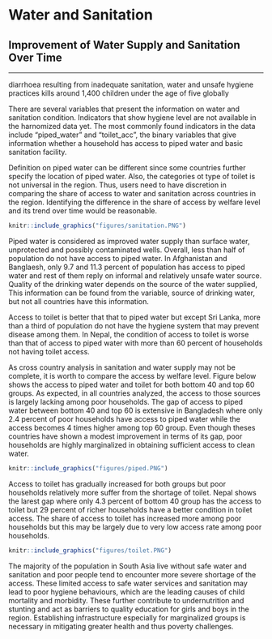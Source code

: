 # Water and Sanitation

## Improvement of Water Supply and Sanitation Over Time {-}
***

diarrhoea resulting from inadequate sanitation, water and unsafe hygiene practices kills around 1,400 children under the age of five globally


There are several variables that present the information on water and sanitation condition. Indicators that show hygiene level are not available in the harnomized data yet. The most commonly found indicators in the data include "piped_water" and "toilet_acc", the binary variables that give information whether a household has access to piped water and basic sanitation facility. 

Definition on piped water can be different since some countries further specify the location of piped water. Also, the categories ot type of toilet is not universal in the region. Thus, users need to have discretion in comparing the share of access to water and sanitation across countries in the region. Identifying the difference in the share of access by welfare level and its trend over time would be reasonable. 

```{r  sanitation,  echo=FALSE, fig.cap = "Sanitation Indicators", out.height='10%', fig.align = 'left'}
knitr::include_graphics("figures/sanitation.PNG")
```

Piped water is considered as improved water supply than surface water, unprotected and possibly contaminated wells. Overall, less than half of population do not have access to piped water. In Afghanistan and Banglaesh, only 9.7 and 11.3 percent of population has access to piped water and rest of them reply on informal and relatively unsafe water source. Quality of the drinking water depends on the source of the water supplied, This information can be found from the variable, source of drinking water, but not all countries have this information. 

Access to toilet is better that that to piped water but except Sri Lanka, more than a third of population do not have the hygiene system that may prevent disease among them. In Nepal, the condition of access to toilet is worse than that of access to piped water with more than 60 percent of households not having toilet access. 

As cross country analysis in sanitation and water supply may not be complete, it is worth to compare the access by welfare level. Figure below shows the access to piped water and toilet for both bottom 40 and top 60 groups. As expected, in all countries analyzed, the access to those sources is largely lacking among poor households. The gap of access to piped water between bottom 40 and top 60 is extensive in Bangladesh where only 2.4 percent of poor households have access to piped water while the access becomes 4 times higher among top 60 group. Even though theses countries have shown a modest improvement in terms of its gap, poor households are highly marginalized in obtaining sufficient access to clean water.  

```{r  piped water,  echo=FALSE, fig.cap = "Access to Piped Water", out.height='10%', fig.align = 'left'}
knitr::include_graphics("figures/piped.PNG")
```

Access to toilet has gradually increased for both groups but poor households relatively more suffer from the shortage of toilet. Nepal shows the larest gap where only 4.3 percent of bottom 40 group has the access to toilet but 29 percent of richer households have a better condition in toilet access. The share of access to toilet has increased more among poor households but this may be largely due to very low access rate among poor households. 

```{r  toilet,  echo=FALSE, fig.cap = "Access to Toilet", out.height='10%', fig.align = 'left'}
knitr::include_graphics("figures/toilet.PNG")
```

The majority of the population in South Asia live without safe water and sanitation and poor people tend to encounter more severe shortage of the access. These limited access to safe water services and sanitation may lead to poor hygiene behaviours, which are the leading causes of child mortality and morbidity. These further contribute to undernutrition and stunting and act as barriers to quality education for girls and boys in the region. Establishing infrastructure especially for marginalized groups is necessary in mitigating greater health and thus poverty challenges. 
